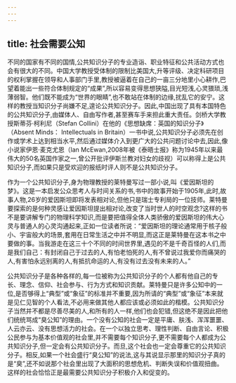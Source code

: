 ```yaml
---
---
---
```

title: 社会需要公知
---



不同的国家有不同的国情,公共知识分子的专业造诣、职业特征和公共活动方式也会有很大的不同。中国大学教授受体制的限制比美国大,升等评级、决定科研项目的权利掌握在领导和人事部门手里,教授被逼着在自己的一亩三分地里小心耕作,巴望着能出一些符合体制规定的“成果”,所以容易变得思想狭隘,目光短浅,心灵猥琐,浅薄弱智。他们既不能成为“世界的眼睛”,也不敢站在体制的边缘,扰乱它的安宁。这样的教授当知识分子尚嫌不足,遑论公共知识分子。因此,中国出现了具有本国特色的公共知识分子,由媒体人、自由写作者,甚至赛车手来担此重大责任。剑桥大学教授斯蒂芬·柯利尼（Stefan Collini）在他的《思想缺席：英国的知识分子》（Absent Minds： Intellectuals in Britain）一书中说,公共知识分子必须先在创作或学术上达到相当水平,然后通过媒体介入到更广大的公共问题讨论中去,因此,像小说家伊恩·麦克尤恩（lan McEwan,2008年被《泰晤士报》称为1945年以来最伟大的50名英国作家之一,曾公开批评伊斯兰教对妇女的歧视）可以称得上是公共知识分子,而如果只是受欢迎的报纸时评人则不是公共知识分子。

作为一个公共知识分子,身为物理教授的莱特曼写过一部小说,叫《爱因斯坦的梦》。这是一本启发公众思考人与时间关系的书,书中的故事开始于1905年,此时,故事人物,26岁的爱因斯坦即将发表相对论,但他只是瑞士专利局的一位技师。莱特曼要探索的是何种灵感让爱因斯坦提出相对论,改变了当时世人的时空观念?这样的书不是要讲解专门的物理科学知识,而是要把值得全体人类骄傲的爱因斯坦的伟大心灵与普通人的心灵沟通起来,正如一位读者所说：“爱因斯坦的理论通常用于核子般小、宇宙般大的场景,套用在日常生活之中并不明显,而这正是莱特曼在这本书之中要做的事。当我游走在这三十个不同的时间世界里,遇见的不是千奇百怪的人们,而是我们自己：有封闭自己于过去的人,有怕老怕死的人,有不曾说过我爱你而痛哭的人,有害怕永远别离的人,有抵抗命运的人,有没有过去没有未来的人。”

公共知识分子是各种各样的,每一位被称为公共知识分子的个人都有他自己的专长、理念、信仰、社会参与、行为方式和知识贡献。莱特曼只是许多公知中的一位,是否够得上“典型”或“象征”的标准并不重要,因为所请的“典型”或“象征”本来就是见仁见智的个人看法,不必用来做其他人都应该或必须如此的楷模。公共知识分子当然并不都是尽善尽美的人,和所有的人一样,他们也会犯错,但这绝不是因此把他们统统骂成“臭公知”的理由。一个没有公知的社会一定是平庸、肤浅、浑浑噩噩、人云亦云、没有思想活力的社会。在一个以独立思考、理性判断、自由言论、积极公民参与为基本价值观的社会里,并不需要每个知识分子,更不需要每个人都成为公共知识分子,但一定会有公共知识分子。而旦,这个社会也一定会尊重它的公共知识分子。相反,如果一个社会盛行“臭公知”的说法,这与其说显示那里的知识分子真的是“臭”,还不如说那个社会里出现了大面积的思想危机、判断失误和价值观扭曲。这样的社会恰恰正是最需要公共知识分子积极介入和促变的。